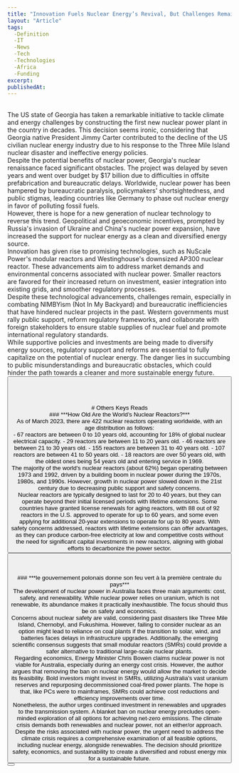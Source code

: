 ```yaml
---
title: "Innovation Fuels Nuclear Energy’s Revival, But Challenges Remain"
layout: "Article"
tags: 
  -Definition
  -IT
  -News
  -Tech
  -Technologies
  -Africa
  -Funding
excerpt:
publishedAt:
---
```

<br/>
The US state of Georgia has taken a remarkable initiative to tackle climate and energy challenges by constructing the first new nuclear power plant in the country in decades. This decision seems ironic, considering that Georgia native President Jimmy Carter contributed to the decline of the US civilian nuclear energy industry due to his response to the Three Mile Island nuclear disaster and ineffective energy policies.
<br/>
Despite the potential benefits of nuclear power, Georgia's nuclear renaissance faced significant obstacles. The project was delayed by seven years and went over budget by $17 billion due to difficulties in offsite prefabrication and bureaucratic delays. Worldwide, nuclear power has been hampered by bureaucratic paralysis, policymakers' shortsightedness, and public stigmas, leading countries like Germany to phase out nuclear energy in favor of polluting fossil fuels.
<br/>
However, there is hope for a new generation of nuclear technology to reverse this trend. Geopolitical and geoeconomic incentives, prompted by Russia's invasion of Ukraine and China's nuclear power expansion, have increased the support for nuclear energy as a clean and diversified energy source.
<br/>
Innovation has given rise to promising technologies, such as NuScale Power's modular reactors and Westinghouse's downsized AP300 nuclear reactor. These advancements aim to address market demands and environmental concerns associated with nuclear power. Smaller reactors are favored for their increased return on investment, easier integration into existing grids, and smoother regulatory processes.
<br/>
Despite these technological advancements, challenges remain, especially in combating NIMBYism (Not In My Backyard) and bureaucratic inefficiencies that have hindered nuclear projects in the past. Western governments must rally public support, reform regulatory frameworks, and collaborate with foreign stakeholders to ensure stable supplies of nuclear fuel and promote international regulatory standards.
<br/>
While supportive policies and investments are being made to diversify energy sources, regulatory support and reforms are essential to fully capitalize on the potential of nuclear energy. The danger lies in succumbing to public misunderstandings and bureaucratic obstacles, which could hinder the path towards a cleaner and more sustainable energy future.
<br/>
<Button
  address="https://www.forbes.com/sites/arielcohen/2023/05/31/innovation-fuels-nuclear-energys-revival-but-challenges-remain/?sh=4326064ff9d1"
  text="Source"
/>
<br/>
<br/>
<br/>
<br/>
# Others Keys Reads
<br/>
### ***How Old Are the World’s Nuclear Reactors?***
<br/>
<Image src="/how-old-are-the-worlds-nuclear-reactors-infographic.jpg" alt="" width={600} height={500} />
<br />
As of March 2023, there are 422 nuclear reactors operating worldwide, with an age distribution as follows:
<br/>
- 67 reactors are between 0 to 10 years old, accounting for 18% of global nuclear electrical capacity.
- 29 reactors are between 11 to 20 years old.
- 46 reactors are between 21 to 30 years old.
- 155 reactors are between 31 to 40 years old.
- 107 reactors are between 41 to 50 years old.
- 18 reactors are over 50 years old, with the oldest ones being 54 years old and entering service in 1969.
<br/>
The majority of the world's nuclear reactors (about 62%) began operating between 1973 and 1992, driven by a building boom in nuclear power during the 1970s, 1980s, and 1990s. However, growth in nuclear power slowed down in the 21st century due to decreasing public support and safety concerns.
<br/>
Nuclear reactors are typically designed to last for 20 to 40 years, but they can operate beyond their initial licensed periods with lifetime extensions. Some countries have granted license renewals for aging reactors, with 88 out of 92 reactors in the U.S. approved to operate for up to 60 years, and some even applying for additional 20-year extensions to operate for up to 80 years. With safety concerns addressed, reactors with lifetime extensions can offer advantages, as they can produce carbon-free electricity at low and competitive costs without the need for significant capital investments in new reactors, aligning with global efforts to decarbonize the power sector.
<br/>
<Button
  address="https://www.visualcapitalist.com/how-old-are-the-worlds-nuclear-reactors/"
  text="Source"
/>
<br/>
<br/>
<br/>
### ***le gouvernement polonais donne son feu vert à la première centrale du pays***
<br/>
The development of nuclear power in Australia faces three main arguments: cost, safety, and renewability. While nuclear power relies on uranium, which is not renewable, its abundance makes it practically inexhaustible. The focus should thus be on safety and economics.
<br/>
Concerns about nuclear safety are valid, considering past disasters like Three Mile Island, Chernobyl, and Fukushima. However, failing to consider nuclear as an option might lead to reliance on coal plants if the transition to solar, wind, and batteries faces delays in infrastructure upgrades. Additionally, the emerging scientific consensus suggests that small modular reactors (SMRs) could provide a safer alternative to traditional large-scale nuclear plants.
<br/>
Regarding economics, Energy Minister Chris Bowen claims nuclear power is not viable for Australia, especially during an energy cost crisis. However, the author argues that removing the ban on nuclear energy would allow the market to decide its feasibility. Bold investors might invest in SMRs, utilizing Australia's vast uranium reserves and repurposing decommissioned coal-fired power plants. The hope is that, like PCs were to mainframes, SMRs could achieve cost reductions and efficiency improvements over time.
<br/>
Nonetheless, the author urges continued investment in renewables and upgrades to the transmission system. A blanket ban on nuclear energy precludes open-minded exploration of all options for achieving net-zero emissions. The climate crisis demands both renewables and nuclear power, not an either/or approach.
<br/>
Despite the risks associated with nuclear power, the urgent need to address the climate crisis requires a comprehensive examination of all feasible options, including nuclear energy, alongside renewables. The decision should prioritize safety, economics, and sustainability to create a diversified and robust energy mix for a sustainable future.
<br/>
<Button
  address="https://www.afr.com/policy/energy-and-climate/remove-ban-on-nuclear-power-and-let-the-market-do-its-magic-20230716-p5dol2"
  text="Source"
/>
